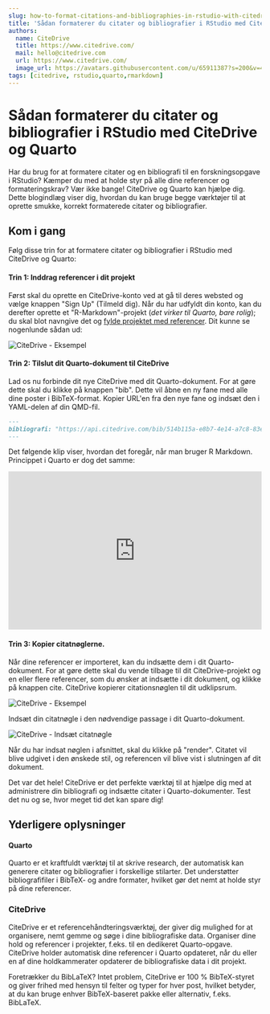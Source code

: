 ```yaml
---
slug: how-to-format-citations-and-bibliographies-in-rstudio-with-citedrive-and-quarto
title: 'Sådan formaterer du citater og bibliografier i RStudio med CiteDrive og Quarto'
authors:
  name: CiteDrive
  title: https://www.citedrive.com/
  mail: hello@citedrive.com
  url: https://www.citedrive.com/
  image_url: https://avatars.githubusercontent.com/u/65911387?s=200&v=4
tags: [citedrive, rstudio,quarto,rmarkdown]
---
```


# Sådan formaterer du citater og bibliografier i RStudio med CiteDrive og Quarto


Har du brug for at formatere citater og en bibliografi til en forskningsopgave i RStudio? Kæmper du med at holde styr på alle dine referencer og formateringskrav? Vær ikke bange! CiteDrive og Quarto kan hjælpe dig. Dette blogindlæg viser dig, hvordan du kan bruge begge værktøjer til at oprette smukke, korrekt formaterede citater og bibliografier.


## Kom i gang

Følg disse trin for at formatere citater og bibliografier i RStudio med CiteDrive og Quarto:


#### Trin 1: Inddrag referencer i dit projekt

Først skal du oprette en CiteDrive-konto ved at gå til deres websted og vælge knappen "Sign Up" (Tilmeld dig). Når du har udfyldt din konto, kan du derefter oprette et "R-Markdown"-projekt (*det virker til Quarto, bare rolig*); du skal blot navngive det og [fylde projektet med referencer](https://citedrive.medium.com/adding-bibliographic-references-to-rstudio-using-citedrive-create-citations-in-r-markdown-or-9b1e1ab59cf6). Dit kunne se nogenlunde sådan ud:

![CiteDrive - Eksempel](@site/static/img/tutorial/citedrive_project_example.png)

#### Trin 2: Tilslut dit Quarto-dokument til CiteDrive

Lad os nu forbinde dit nye CiteDrive med dit Quarto-dokument. For at gøre dette skal du klikke på knappen "bib". Dette vil åbne en ny fane med alle dine poster i BibTeX-format. Kopier URL'en fra den nye fane og indsæt den i YAML-delen af din QMD-fil.


````md
---
bibliografi: "https://api.citedrive.com/bib/514b115a-e8b7-4e14-a7c8-83e88337ad12/references.bib?x=eyJpZCI6ICI1MTRiFTE1YS1lOGI3LTRlMTQtYTdjOC04M2U4ODMzN2FkMTIiLCAidXNlciI6ICI5NzgiLCAic2lnbmF0dXJlIjogIjBkZDgzNGM1NDg2YzE2MTRhYTUzZDAyNmI1YjFhZjgxNTg3ODc4NDQ3Yzk1ODQ1ZWI2ZTA5UTQ5YTFlNDdlMGIifQ==.bib"
---
````

Det følgende klip viser, hvordan det foregår, når man bruger R Markdown. Princippet i Quarto er dog det samme:

<iframe width="100%" height="315" src="https://www.youtube.com/embed/7ON96F0GD-Y" title="YouTube video player" frameborder="0" allow="accelerometer; autoplay; clipboard-write; encrypted-media; gyroscope; picture-in-picture" allowfullscreen></iframe>

#### Trin 3: Kopier citatnøglerne.

Når dine referencer er importeret, kan du indsætte dem i dit Quarto-dokument. For at gøre dette skal du vende tilbage til dit CiteDrive-projekt og en eller flere referencer, som du ønsker at indsætte i dit dokument, og klikke på knappen cite. CiteDrive kopierer citationsnøglen til dit udklipsrum.

![CiteDrive - Eksempel](@site/static/img/tutorial/citedrive_copy_citation.gif)

Indsæt din citatnøgle i den nødvendige passage i dit Quarto-dokument.

![CiteDrive - Indsæt citatnøgle](@site/static/img/tutorial/citedrive_paste_citation_rstudio.gif) 


Når du har indsat nøglen i afsnittet, skal du klikke på "render". Citatet vil blive udgivet i den ønskede stil, og referencen vil blive vist i slutningen af dit dokument.

Det var det hele! CiteDrive er det perfekte værktøj til at hjælpe dig med at administrere din bibliografi og indsætte citater i Quarto-dokumenter. Test det nu og se, hvor meget tid det kan spare dig!

## Yderligere oplysninger

#### Quarto
Quarto er et kraftfuldt værktøj til at skrive research, der automatisk kan generere citater og bibliografier i forskellige stilarter. Det understøtter bibliografifiler i BibTeX- og andre formater, hvilket gør det nemt at holde styr på dine referencer.


### CiteDrive
CiteDrive er et referencehåndteringsværktøj, der giver dig mulighed for at organisere, nemt gemme og søge i dine bibliografiske data. Organiser dine hold og referencer i projekter, f.eks. til en dedikeret Quarto-opgave. CiteDrive holder automatisk dine referencer i Quarto opdateret, når du eller en af dine holdkammerater opdaterer de bibliografiske data i dit projekt.

Foretrækker du BibLaTeX? Intet problem, CiteDrive er 100 % BibTeX-styret og giver frihed med hensyn til felter og typer for hver post, hvilket betyder, at du kan bruge enhver BibTeX-baseret pakke eller alternativ, f.eks. BibLaTeX.